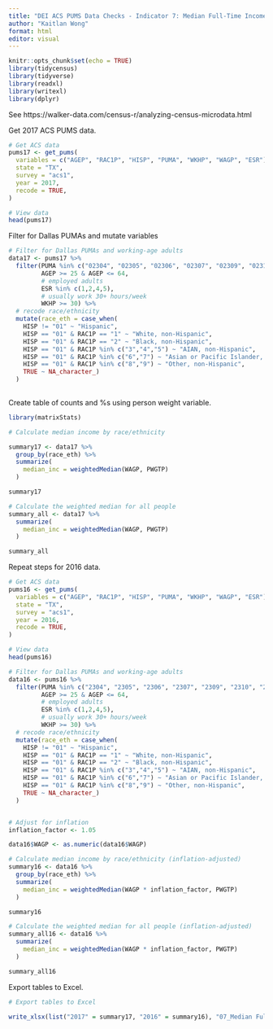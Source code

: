 ---
title: "DEI ACS PUMS Data Checks - Indicator 7: Median Full-Time Income 2016-2017"
author: "Kaitlan Wong"
format: html
editor: visual
---

```{r setup, include=FALSE}
knitr::opts_chunk$set(echo = TRUE)
library(tidycensus) 
library(tidyverse) 
library(readxl) 
library(writexl) 
library(dplyr)
```

See https://walker-data.com/census-r/analyzing-census-microdata.html

Get 2017 ACS PUMS data.

```{r}
# Get ACS data
pums17 <- get_pums(
  variables = c("AGEP", "RAC1P", "HISP", "PUMA", "WKHP", "WAGP", "ESR"),
  state = "TX",
  survey = "acs1",
  year = 2017,
  recode = TRUE,
)

# View data
head(pums17)
```

Filter for Dallas PUMAs and mutate variables

```{r}
# Filter for Dallas PUMAs and working-age adults
data17 <- pums17 %>%
  filter(PUMA %in% c("02304", "02305", "02306", "02307", "02309", "02310", "02311", "02312", "02313", "02314", "02315", "02316", "02319", "01901", "02001"),
         AGEP >= 25 & AGEP <= 64,
         # employed adults
         ESR %in% c(1,2,4,5),
         # usually work 30+ hours/week
         WKHP >= 30) %>%
  # recode race/ethnicity
  mutate(race_eth = case_when(
    HISP != "01" ~ "Hispanic",
    HISP == "01" & RAC1P == "1" ~ "White, non-Hispanic",
    HISP == "01" & RAC1P == "2" ~ "Black, non-Hispanic",
    HISP == "01" & RAC1P %in% c("3","4","5") ~ "AIAN, non-Hispanic",
    HISP == "01" & RAC1P %in% c("6","7") ~ "Asian or Pacific Islander, non-Hispanic",
    HISP == "01" & RAC1P %in% c("8","9") ~ "Other, non-Hispanic",
    TRUE ~ NA_character_)
  )
     
```

Create table of counts and %s using person weight variable.

```{r}
library(matrixStats)

# Calculate median income by race/ethnicity

summary17 <- data17 %>%
  group_by(race_eth) %>%
  summarize(
    median_inc = weightedMedian(WAGP, PWGTP)
  )

summary17

```

```{r}
# Calculate the weighted median for all people
summary_all <- data17 %>%
  summarize(
    median_inc = weightedMedian(WAGP, PWGTP)
  )

summary_all
```

Repeat steps for 2016 data.

```{r}
# Get ACS data
pums16 <- get_pums(
  variables = c("AGEP", "RAC1P", "HISP", "PUMA", "WKHP", "WAGP", "ESR"),
  state = "TX",
  survey = "acs1",
  year = 2016,
  recode = TRUE,
)

# View data
head(pums16)
```

```{r}
# Filter for Dallas PUMAs and working-age adults
data16 <- pums16 %>%
  filter(PUMA %in% c("2304", "2305", "2306", "2307", "2309", "2310", "2311", "2312", "2313", "2314", "2315", "2316", "2319", "1901", "2001"),
         AGEP >= 25 & AGEP <= 64,
         # employed adults
         ESR %in% c(1,2,4,5),
         # usually work 30+ hours/week
         WKHP >= 30) %>%
  # recode race/ethnicity
  mutate(race_eth = case_when(
    HISP != "01" ~ "Hispanic",
    HISP == "01" & RAC1P == "1" ~ "White, non-Hispanic",
    HISP == "01" & RAC1P == "2" ~ "Black, non-Hispanic",
    HISP == "01" & RAC1P %in% c("3","4","5") ~ "AIAN, non-Hispanic",
    HISP == "01" & RAC1P %in% c("6","7") ~ "Asian or Pacific Islander, non-Hispanic",
    HISP == "01" & RAC1P %in% c("8","9") ~ "Other, non-Hispanic",
    TRUE ~ NA_character_)
  )


# Adjust for inflation
inflation_factor <- 1.05

data16$WAGP <- as.numeric(data16$WAGP)

# Calculate median income by race/ethnicity (inflation-adjusted)
summary16 <- data16 %>%
  group_by(race_eth) %>%
  summarize(
    median_inc = weightedMedian(WAGP * inflation_factor, PWGTP)
  )

summary16

# Calculate the weighted median for all people (inflation-adjusted)
summary_all16 <- data16 %>%
  summarize(
    median_inc = weightedMedian(WAGP * inflation_factor, PWGTP)
  )

summary_all16
```

Export tables to Excel.

```{r}
# Export tables to Excel

write_xlsx(list("2017" = summary17, "2016" = summary16), "07_Median Full-Time Income_16_17.xlsx")
```
